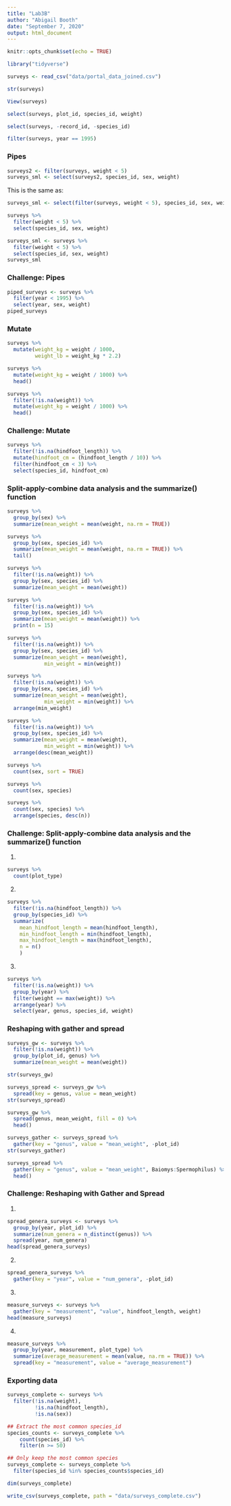 ```yaml
---
title: "Lab3B"
author: "Abigail Booth"
date: "September 7, 2020"
output: html_document
---
```


```r
knitr::opts_chunk$set(echo = TRUE)
```

```r
library("tidyverse")
```
```r
surveys <- read_csv("data/portal_data_joined.csv")
```
```r
str(surveys)
```
```r
View(surveys)
```
```r
select(surveys, plot_id, species_id, weight)
```
```r
select(surveys, -record_id, -species_id)
```
```r
filter(surveys, year == 1995)
```
### Pipes 
```r
surveys2 <- filter(surveys, weight < 5)
surveys_sml <- select(surveys2, species_id, sex, weight)
```
This is the same as:
```r
surveys_sml <- select(filter(surveys, weight < 5), species_id, sex, weight)
```
```r
surveys %>% 
  filter(weight < 5) %>% 
  select(species_id, sex, weight)
```
```r
surveys_sml <- surveys %>%
  filter(weight < 5) %>%
  select(species_id, sex, weight)
surveys_sml
```
### Challenge: Pipes
```r
piped_surveys <- surveys %>%
  filter(year < 1995) %>% 
  select(year, sex, weight)
piped_surveys
```
### Mutate
```r
surveys %>%
  mutate(weight_kg = weight / 1000,
         weight_lb = weight_kg * 2.2)
```
```r
surveys %>%
  mutate(weight_kg = weight / 1000) %>%
  head()
```
```r
surveys %>%
  filter(!is.na(weight)) %>%
  mutate(weight_kg = weight / 1000) %>%
  head()
```
### Challenge: Mutate
```r
surveys %>%
  filter(!is.na(hindfoot_length)) %>% 
  mutate(hindfoot_cm = (hindfoot_length / 10)) %>%
  filter(hindfoot_cm < 3) %>%
  select(species_id, hindfoot_cm)
```
### Split-apply-combine data analysis and the summarize() function
```r
surveys %>%
  group_by(sex) %>%
  summarize(mean_weight = mean(weight, na.rm = TRUE))
```
```r
surveys %>%
  group_by(sex, species_id) %>%
  summarize(mean_weight = mean(weight, na.rm = TRUE)) %>%
  tail()
```
```r
surveys %>%
  filter(!is.na(weight)) %>%
  group_by(sex, species_id) %>%
  summarize(mean_weight = mean(weight))
```
```r
surveys %>%
  filter(!is.na(weight)) %>%
  group_by(sex, species_id) %>%
  summarize(mean_weight = mean(weight)) %>%
  print(n = 15)
```
```r
surveys %>%
  filter(!is.na(weight)) %>%
  group_by(sex, species_id) %>%
  summarize(mean_weight = mean(weight),
            min_weight = min(weight))
```
```r
surveys %>%
  filter(!is.na(weight)) %>%
  group_by(sex, species_id) %>%
  summarize(mean_weight = mean(weight),
            min_weight = min(weight)) %>%
  arrange(min_weight)
```
```r
surveys %>%
  filter(!is.na(weight)) %>%
  group_by(sex, species_id) %>%
  summarize(mean_weight = mean(weight),
            min_weight = min(weight)) %>%
  arrange(desc(mean_weight))
```
```r
surveys %>%
  count(sex, sort = TRUE)
```
```r
surveys %>%
  count(sex, species)
```
```r
surveys %>%
  count(sex, species) %>%
  arrange(species, desc(n))
```
### Challenge: Split-apply-combine data analysis and the summarize() function
1. 
```r
surveys %>%
  count(plot_type)
```
2. 
```r
surveys %>%
  filter(!is.na(hindfoot_length)) %>%
  group_by(species_id) %>%
  summarize(
    mean_hindfoot_length = mean(hindfoot_length),
    min_hindfoot_length = min(hindfoot_length),
    max_hindfoot_length = max(hindfoot_length),
    n = n()
    )
```
3. 
```r
surveys %>%
  filter(!is.na(weight)) %>% 
  group_by(year) %>%
  filter(weight == max(weight)) %>%
  arrange(year) %>% 
  select(year, genus, species_id, weight)
```
### Reshaping with gather and spread
```r
surveys_gw <- surveys %>%
  filter(!is.na(weight)) %>%
  group_by(plot_id, genus) %>%
  summarize(mean_weight = mean(weight))
```
```r
str(surveys_gw)
```
```r
surveys_spread <- surveys_gw %>%
  spread(key = genus, value = mean_weight)
str(surveys_spread)
```
```r
surveys_gw %>%
  spread(genus, mean_weight, fill = 0) %>%
  head()
```
```r
surveys_gather <- surveys_spread %>%
  gather(key = "genus", value = "mean_weight", -plot_id)
str(surveys_gather)
```
```r
surveys_spread %>%
  gather(key = "genus", value = "mean_weight", Baiomys:Spermophilus) %>%
  head()
```
### Challenge: Reshaping with Gather and Spread
1. 
```r
spread_genera_surveys <- surveys %>%
  group_by(year, plot_id) %>%
  summarize(num_genera = n_distinct(genus)) %>% 
  spread(year, num_genera) 
head(spread_genera_surveys)
```
2.
```r
spread_genera_surveys %>%
  gather(key = "year", value = "num_genera", -plot_id)
```
3.
```r
measure_surveys <- surveys %>%
  gather(key = "measurement", "value", hindfoot_length, weight)
head(measure_surveys)
```
4. 
```r
measure_surveys %>%
  group_by(year, measurement, plot_type) %>%
  summarize(average_measurement = mean(value, na.rm = TRUE)) %>%
  spread(key = "measurement", value = "average_measurement")
```
### Exporting data
```r
surveys_complete <- surveys %>%
  filter(!is.na(weight),
         !is.na(hindfoot_length),
         !is.na(sex))
```
```r
## Extract the most common species_id
species_counts <- surveys_complete %>%
    count(species_id) %>% 
    filter(n >= 50)

## Only keep the most common species
surveys_complete <- surveys_complete %>%
  filter(species_id %in% species_counts$species_id)
```
```r
dim(surveys_complete)
```
```r
write_csv(surveys_complete, path = "data/surveys_complete.csv")
```